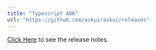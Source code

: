 ---
title: "Typescript ADK"
url: "https://github.com/askui/askui/releases"
---


[Click Here](https://github.com/askui/askui/releases) to see the release notes.